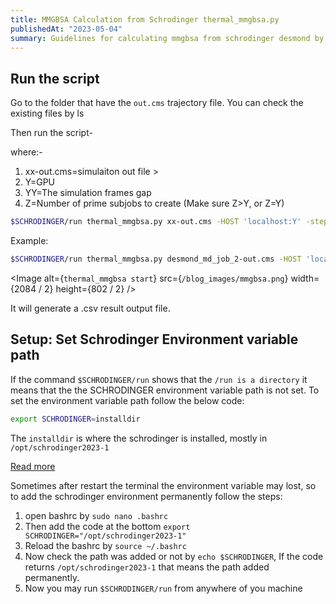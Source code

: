 ```yaml
---
title: MMGBSA Calculation from Schrodinger thermal_mmgbsa.py
publishedAt: "2023-05-04"
summary: Guidelines for calculating mmgbsa from schrodinger desmond by using thermal mmgbsa python package.
---
```


## Run the script

Go to the folder that have the `out.cms` trajectory file. You can check the existing files by ls

Then run the script-

where:-

1. xx-out.cms=simulaiton out file >
2. Y=GPU
3. YY=The simulation frames gap
4. Z=Number of prime subjobs to create (Make sure Z>Y, or Z=Y)

```bash
$SCHRODINGER/run thermal_mmgbsa.py xx-out.cms -HOST 'localhost:Y' -step_size YY -NJOBS Z
```

Example:

```bash
$SCHRODINGER/run thermal_mmgbsa.py desmond_md_job_2-out.cms -HOST 'localhost:4' -step_size 20
```

<Image
  alt={`thermal_mmgbsa start`}
  src={`/blog_images/mmgbsa.png`}
  width={2084 / 2}
  height={802 / 2}
/>

It will generate a .csv result output file.

## Setup: Set Schrodinger Environment variable path

If the command `$SCHRODINGER/run` shows that the `/run is a directory` it means that the the SCHRODINGER environment variable path is not set. To set the environment variable path follow the below code:

```bash
export SCHRODINGER=installdir
```

The `installdir` is where the schrodinger is installed, mostly in `/opt/schrodinger2023-1`

[Read more](http://gohom.win/ManualHom/Schrodinger/Schrodinger_2015-2_docs/general/unix_quick_install.pdf?fbclid=IwAR0ARRwtmfJxrwG_1b2R7BlwDxbFXjpZ95FM-gcXDsSVCCc_Vn1TDPQXNXM)

Sometimes after restart the terminal the environment variable may lost, so to add the schrodinger environment permanently follow the steps:

1. open bashrc by `sudo nano .bashrc`
2. Then add the code at the bottom `export SCHRODINGER="/opt/schrodinger2023-1"`
3. Reload the bashrc by `source ~/.bashrc`
4. Now check the path was added or not by `echo $SCHRODINGER`, If the code returns `/opt/schrodinger2023-1` that means the path added permanently.
5. Now you may run `$SCHRODINGER/run` from anywhere of you machine
